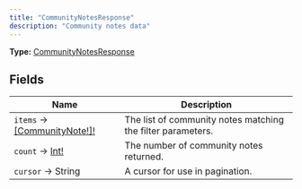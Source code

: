 ```yaml
---
title: "CommunityNotesResponse"
description: "Community notes data"
---
```


**Type:** [CommunityNotesResponse](/api-reference/types/communitynotesresponse)

## Fields

| Name | Description |
|------|-------------|
| `items` → [[CommunityNote!]!](/api-reference/types/communitynote) | The list of community notes matching the filter parameters. |
| `count` → [Int!](/api-reference/types/int) | The number of community notes returned. |
| `cursor` → String | A cursor for use in pagination. |

